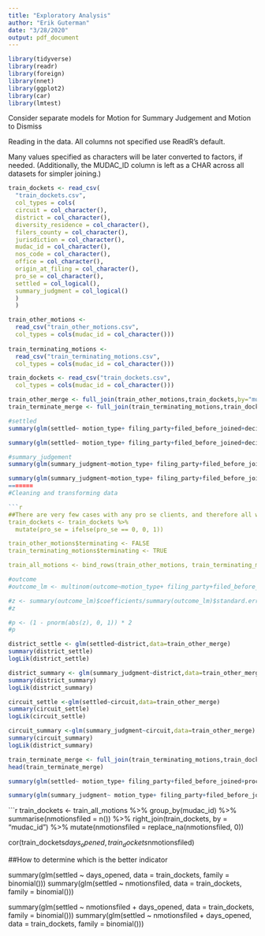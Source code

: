```yaml
---
title: "Exploratory Analysis"
author: "Erik Guterman"
date: "3/28/2020"
output: pdf_document
---
```


```r
library(tidyverse)
library(readr)
library(foreign)
library(nnet)
library(ggplot2)
library(car)
library(lmtest)
```


Consider separate models for Motion for Summary Judgement and Motion to Dismiss

Reading in the data. All columns not specified use ReadR's default. 

Many values specified as characters will be later converted to factors, if needed. (Additionally, the MUDAC_ID column is left as a CHAR across all datasets for simpler joining.)


```r
train_dockets <- read_csv(
  "train_dockets.csv",
  col_types = cols(
  circuit = col_character(),
  district = col_character(),
  diversity_residence = col_character(),
  filers_county = col_character(),
  jurisdiction = col_character(),
  mudac_id = col_character(),
  nos_code = col_character(),
  office = col_character(),
  origin_at_filing = col_character(),
  pro_se = col_character(),
  settled = col_logical(),
  summary_judgment = col_logical()
  )
  )

train_other_motions <-
  read_csv("train_other_motions.csv",
  col_types = cols(mudac_id = col_character()))
  
train_terminating_motions <-
  read_csv("train_terminating_motions.csv",
  col_types = cols(mudac_id = col_character()))

train_dockets <- read_csv("train_dockets.csv",
  col_types = cols(mudac_id = col_character()))
```

```R
train_other_merge <- full_join(train_other_motions,train_dockets,by="mudac_id")
train_terminate_merge <- full_join(train_terminating_motions,train_dockets,by="mudac_id")
```


```R
#settled
summary(glm(settled~ motion_type+ filing_party+filed_before_joined+decison+decided_before_joined+proceeding_precentile+circuit+district+office+nos_code+statute+requested_damages_amt+jury_demand+jurisdiction+diversity_residence+participants+plaintiffs+defendants+attorneys_listed+judges_assigned+informa_pauperis+class_action+arbitration_at_filing+origin_at_filing+filers_county+issue_joined+pretrial_conf+total_entry_count+before_ij_entry_count+after_ij_entry_count+year_filed+days_opened,family = binomial,data=train_other_merge))

```

```R
summary(glm(settled~ motion_type+ filing_party+filed_before_joined+decison+decided_before_joined+proceeding_precentile+circuit+district+office+nos_code+protected_class+requested_damages_amt+jury_demand+jurisdiction+diversity_residence+participants+plaintiffs+defendants+attorneys_listed+judges_assigned+informa_pauperis+class_action+arbitration_at_filing+origin_at_filing+filers_county+issue_joined+pretrial_conf+total_entry_count+before_ij_entry_count+after_ij_entry_count+year_filed+days_opened,family = binomial,data=train_other_merge))

```


```R
#summary_judgement
summary(glm(summary_judgment~motion_type+ filing_party+filed_before_joined+decison+decided_before_joined+proceeding_precentile+circuit+district+office+nos_code+statute+requested_damages_amt+jury_demand+jurisdiction+diversity_residence+participants+plaintiffs+defendants+attorneys_listed+judges_assigned+informa_pauperis+class_action+arbitration_at_filing+origin_at_filing+filers_county+issue_joined+pretrial_conf+total_entry_count+before_ij_entry_count+after_ij_entry_count+year_filed+days_opened,family = binomial,data=train_other_merge))

```


```R
summary(glm(summary_judgment~motion_type+ filing_party+filed_before_joined+decison+decided_before_joined+proceeding_precentile+circuit+district+office+nos_code+protected_class+requested_damages_amt+jury_demand+jurisdiction+diversity_residence+participants+plaintiffs+defendants+attorneys_listed+judges_assigned+informa_pauperis+class_action+arbitration_at_filing+origin_at_filing+filers_county+issue_joined+pretrial_conf+total_entry_count+before_ij_entry_count+after_ij_entry_count+year_filed+days_opened,family = binomial,data=train_other_merge))
=======
#Cleaning and transforming data

```r
##There are very few cases with any pro se clients, and therefore all will be combined into one in order to improve the availability
train_dockets <- train_dockets %>% 
  mutate(pro_se = ifelse(pro_se == 0, 0, 1))

train_other_motions$terminating <- FALSE
train_terminating_motions$terminating <- TRUE

train_all_motions <- bind_rows(train_other_motions, train_terminating_motions)
```


```R
#outcome
#outcome_lm <- multinom(outcome~motion_type+ filing_party+filed_before_joined+decison+decided_before_joined+proceeding_precentile+circuit+district+office+nos_code+statute+requested_damages_amt+jury_demand+jurisdiction+diversity_residence+participants+plaintiffs+defendants+attorneys_listed+judges_assigned+informa_pauperis+class_action+arbitration_at_filing+origin_at_filing+filers_county+issue_joined+pretrial_conf+total_entry_count+before_ij_entry_count+after_ij_entry_count+year_filed+days_opened,data=train_other_merge)

#z <- summary(outcome_lm)$coefficients/summary(outcome_lm)$standard.errors
#z

#p <- (1 - pnorm(abs(z), 0, 1)) * 2
#p
```

```R
district_settle <- glm(settled~district,data=train_other_merge)
summary(district_settle)
logLik(district_settle)
```

```R
district_summary <- glm(summary_judgment~district,data=train_other_merge)
summary(district_summary)
logLik(district_summary)

```

```R
circuit_settle <-glm(settled~circuit,data=train_other_merge)
summary(circuit_settle)
logLik(circuit_settle)
```

```R
circuit_summary <-glm(summary_judgment~circuit,data=train_other_merge)
summary(circuit_summary)
logLik(district_summary)
```

```R
train_terminate_merge <- full_join(train_terminating_motions,train_dockets,by="mudac_id")
head(train_terminate_merge)
```

```R
summary(glm(settled~ motion_type+ filing_party+filed_before_joined+proceeding_precentile+circuit+district+office+nos_code+statute+requested_damages_amt+jury_demand+jurisdiction+diversity_residence+participants+plaintiffs+defendants+attorneys_listed+judges_assigned+informa_pauperis+class_action+arbitration_at_filing+origin_at_filing+filers_county+issue_joined+pretrial_conf+total_entry_count+before_ij_entry_count+after_ij_entry_count+year_filed+days_opened,family = binomial,data=train_terminate_merge))
```
```R
summary(glm(summary_judgment~ motion_type+ filing_party+filed_before_joined+proceeding_precentile+circuit+district+office+nos_code+statute+requested_damages_amt+jury_demand+jurisdiction+diversity_residence+participants+plaintiffs+defendants+attorneys_listed+judges_assigned+informa_pauperis+class_action+arbitration_at_filing+origin_at_filing+filers_county+issue_joined+pretrial_conf+total_entry_count+before_ij_entry_count+after_ij_entry_count+year_filed+days_opened,family = binomial,data=train_terminate_merge))
```



```r
train_dockets <-
  train_all_motions %>%
  group_by(mudac_id) %>%
  summarise(nmotionsfiled = n()) %>%
  right_join(train_dockets, by =  "mudac_id") %>%
  mutate(nmotionsfiled = replace_na(nmotionsfiled, 0))

cor(train_dockets$days_opened, train_dockets$nmotionsfiled)

##How to determine which is the better indicator

summary(glm(settled ~ days_opened, data = train_dockets, family = binomial()))
summary(glm(settled ~ nmotionsfiled, data = train_dockets, family = binomial()))

summary(glm(settled ~ nmotionsfiled + days_opened, data = train_dockets, family = binomial()))
summary(glm(settled ~ nmotionsfiled + days_opened, data = train_dockets, family = binomial()))

